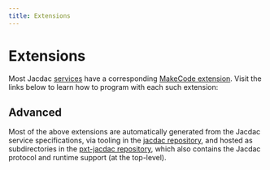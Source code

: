 ```yaml
---
title: Extensions
---
```



# Extensions

Most Jacdac [services](/services) have a corresponding [MakeCode extension](https://makecode.com/extensions).
Visit the links below to learn how to program with each such extension:

<MakeCodeExtensions />

## Advanced

Most of the above extensions are automatically generated from the Jacdac service specifications, 
via tooling in the [jacdac repository](https://github.com/jacdac/jacdac),
and hosted as subdirectories in the [pxt-jacdac repository](https://github.com/jacdac/pxt-jacdac),
which also contains the Jacdac protocol and runtime support (at the top-level).
